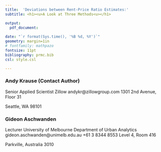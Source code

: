 ```yaml
---
title:  'Deviations between Rent-Price Ratio Estimates:'
subtitle: <h1><u>A Look at Three Methods<u></h1>

output: 
  pdf_document:
    
date: "`r format(Sys.time(), '%B %d, %Y')`"
geometry: margin=1in
# fontfamily: mathpazo
fontsize: 11pt
bibliography: prmc.bib
csl: style.csl

---
```


### Andy Krause (Contact Author)
Senior Applied Scientist\par
Zillow \par
andykr@zillowgroup.com\par
1301 2nd Avenue, Floor 31\par
Seattle, WA 98101 

### Gideon Aschwanden 
Lecturer\par
University of Melbourne\par
Department of Urban Analytics\par
gideon.aschwanden@unimelb.edu.au\par
+61 3 8344 8553\par
Level 4, Room 416\par
Parkville, Australia 3010 

 